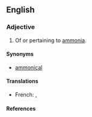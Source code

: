==English==

===Adjective===
{{en-adj}}

# {{inorganic chemistry}} Of or pertaining to [[ammonia]].

====Synonyms====
*[[ammonical]]

====Translations====
{{trans-top|of or pertaining to ammonia}}
*French: {{t|fr|ammoniac|m}}, {{t|fr|ammoniaque|m}}
{{trans-mid}}
{{trans-bottom}}

====References====
{{R:1913}}